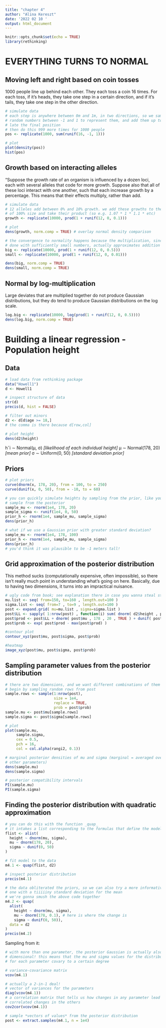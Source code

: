 ```yaml
---
title: "chapter 4"
author: "Alina Kereszt"
date: '2022 02 10 '
output: html_document
---
```


```r
knitr::opts_chunk$set(echo = TRUE)
library(rethinking)
```

# EVERYTHING TURNS TO NORMAL
## Moving left and right based on coin tosses
1000 people line up behind each other. They each toss a coin 16 times. For each toss, if it's heads, they take one step in a certain direction, and if it's tails, they take one step in the other direction.
```r
# simulate data
# each step is anywhere between 0m and 1m, in two directions, so we sample 16
# random numbers between -1 and 1 to represent them, and add them up to calcu-
# late the final position
# then do this 999 more times for 1000 people
pos <- replicate(1000, sum(runif(16, -1, 1)))

# plot
plot(density(pos))
hist(pos)
```

## Growth based on interacting alleles
"Suppose the growth rate of an organism is influenced by a dozen loci, each with several alleles that code for more growth. Suppose also that all of these loci interact with one another, such that each increase growth by a percentage. This means that their effects multiply, rather than add.
```r
# simulate data
# 12 alleles add between 0% and 10% growth. we add these growths to the baseline
# of 100% size and take their product (so e.g. 1.07 * 1 * 1.1 * etc)
growth <- replicate(10000, prod(1 + runif(12, 0, 0.1)))

# plot
dens(growth, norm.comp = TRUE) # overlay normal density comparison

# the convergence to normality happens because the multiplication, since it is
# done with sufficiently small numbers, actually approximates addition
big <- replicate(10000, prod(1 + runif(12, 0, 0.5)))
small <- replicate(10000, prod(1 + runif(12, 0, 0.01)))

dens(big, norm.comp = TRUE)
dens(small, norm.comp = TRUE)
```

## Normal by log-multiplication
Large deviates that are multiplied together do not produce Gaussian distributions, but they do tend to produce Gaussian distributions on the log scale.
```r
log.big <- replicate(10000, log(prod(1 + runif(12, 0, 0.5))))
dens(log.big, norm.comp = TRUE)
```

# Building a linear regression - Population height
## Data
```r
# load data from rethinking package
data("Howell1")
d <- Howell1

# inspect structure of data
str(d)
precis(d, hist = FALSE)

# filter out minors
d2 <- d[d$age >= 18,]
# the comma is there because d[row,col]

# plot height
dens(d2$height)
```

hˇi ∼ Normal(μ, σ) *[likelihood of each individual height]*
μ ∼ Normal(178, 20) *[mean prior]*
σ ∼ Uniform(0, 50) *[standard deviation prior]*

## Priors
```r
# plot priors
curve(dnorm(x, 178, 20), from = 100, to = 250)
curve(dunif(x, 0, 50), from = -10, to = 60)

# you can quickly simulate heights by sampling from the prior, like you would 
# sample from the posterior
sample_mu <- rnorm(1e4, 178, 20)
sample_sigma <- runif(1e4, 0, 50)
prior_h <- rnorm(1e4, sample_mu, sample_sigma)
dens(prior_h)

# what if we use a Gaussian prior with greater standard deviation?
sample_mu <- rnorm(1e4, 178, 100)
prior_h <- rnorm(1e4, sample_mu, sample_sigma)
dens(prior_h)
# you'd think it was plausible to be -1 meters tall!
```

## Grid approximation of the posterior distribution
This method sucks (computationally expensive, often impossible), so there isn't really much point in understanding what's going on here. Basically, due to having two dimensions, it turns into an impractical nuisance.
```r
# ugly code from book; see explanation there in case you wanna steal sth
mu.list <- seq( from=150, to=160 , length.out=100 )
sigma.list <- seq( from=7 , to=9 , length.out=100 )
post <- expand.grid( mu=mu.list , sigma=sigma.list )
post$LL <- sapply( 1:nrow(post) , function(i) sum( dnorm( d2$height , post$mu[i] , post$sigma[i] , log=TRUE ) ) )
post$prod <- post$LL + dnorm( post$mu , 178 , 20 , TRUE ) + dunif( post$sigma , 0 , 50 , TRUE )
post$prob <- exp( post$prod - max(post$prod) )

#contour plot
contour_xyz(post$mu, post$sigma, post$prob)

#heatmap
image_xyz(post$mu, post$sigma, post$prob)
```

## Sampling parameter values from the posterior distribution
```r
# there are two dimensions, and we want different combinations of them so we 
# begin by sampling random rows from post
sample.rows <- sample(1:nrow(post), 
                      size = 1e4, 
                      replace = TRUE, 
                      prob = post$prob)
sample.mu <- post$mu[sample.rows]
sample.sigma <- post$sigma[sample.rows]

# plot
plot(sample.mu, 
     sample.sigma, 
     cex = 0.5, 
     pch = 16, 
     col = col.alpha(rangi2, 0.1))

# marginal posterior densities of mu and sigma (marginal = averaged over the
# other parameters)
dens(sample.mu)
dens(sample.sigma)

# posterior compatibility intervals
PI(sample.mu)
PI(sample.sigma)
```

## Finding the posterior distribution with quadratic approximation
```r
# you can do this with the function _quap_
# it intakes a list corresponding to the formulas that define the model
flist <- alist(
  height ~ dnorm(mu, sigma),
  mu ~ dnorm(178, 20),
  sigma ~ dunif(0, 50)
)

# fit model to the data
m4.1 <- quap(flist, d2)

# inspect posterior distribution
precis(m4.1)

# the data obliterated the priors, so we can also try a more informative prior;
# one with a tiiiiiny standard deviation for the mean
# we're gonna smush the above code together
m4.2 <- quap(
  alist(
    height ~ dnorm(mu, sigma),
    mu ~ dnorm(178, 0.1), # here is where the change is
    sigma ~ dunif(0, 50)),
  data = d2
)
precis(m4.2)
```

Sampling from it:
```r
# with more than one parameter, the posterior Gaussian is actually also multi-
# dimensional! this means that the mu and sigma values for the distributions
# for each parameter covary to a certain degree

# variance-covariance matrix
vcov(m4.1)

# actually a 2-in-1 deal!
# vector of variances for the parameters
diag(vcov(m4.1))
# a correlation matrix that tells us how changes in any parameter lead to 
# correlated changes in the others
cov2cor(vcov(m4.1))

# sample *vectors of values* from the posterior distribution
post <- extract.samples(m4.1, n = 1e4)
```
































